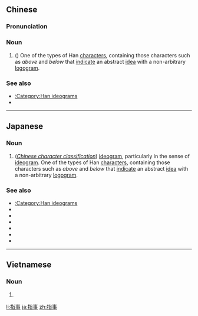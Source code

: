 ==Chinese==
{{zh-forms}}

===Pronunciation===
{{zh-pron
|m=zhǐshì|ma=Zh-zhishì.ogg
|c=zi2 si6
|cat=n
}}

===Noun===
{{zh-noun}}

# (''{{w|Chinese character classification}}'') One of the types of Han [[character]]s, containing those characters such as {{zh-l|上}} ''above'' and {{zh-l|下}} ''below'' that [[indicate]] an abstract [[idea]] with a non-arbitrary [[logogram]].

===See also===
* [[:Category:Han ideograms]]
* {{zh-l|六書}}

----

==Japanese==
{{ja-kanjitab|し|じ|yomi=on}}

===Noun===
{{ja-noun|しじ}}
# (''[[w:Chinese character classification|Chinese character classification]]'') [[ideogram]], particularly in the sense of {{l|ja|六書}} [[w:Chinese character classification#Ideograms|ideogram]]. One of the types of Han [[character]]s, containing those characters such as {{l|ja|上}} ''above'' and {{l|ja|下}} ''below'' that [[indicate]] an abstract [[idea]] with a non-arbitrary [[logogram]].

===See also===
* [[:Category:Han ideograms]]
* {{m|ja|六書|sc=Jpan}}
* {{m|ja|象形|sc=Jpan}}
* {{m|ja|会意|sc=Jpan}}
* {{m|ja|形声|sc=Jpan}}
* {{m|ja|仮借|sc=Jpan}}
* {{m|ja|転注|sc=Jpan}}

----

==Vietnamese==
{{vi-hantutab}}

===Noun===
{{vi-hantu}}

# {{han tu form of|chỉ sự|(''{{w|Chinese character classification}}'') One of the types of Han [[character]]s, containing those characters such as 上 (thượng) ''above'' and 下 (hạ) ''below'' that [[indicate]] an abstract [[idea]] with a non-arbitrary [[logogram]].}}

[[li:指事]]
[[ja:指事]]
[[zh:指事]]